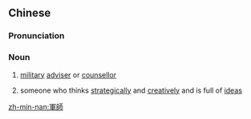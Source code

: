 {{also|军师}}
==Chinese==
{{zh-forms|s=军师}}

===Pronunciation===
{{zh-pron
|m=jūnshī
|c=gwan1 si1
|h=pfs=kiûn-sṳ̂
|mn=xm,zz,tp,kh:kun-su/qz:kun-sir
|cat=n
}}

===Noun===
{{zh-noun}}

# {{lb|zh|archaic}} [[military]] [[adviser]] or [[counsellor]]
# {{lb|zh|by extension|modern usage}} someone who thinks [[strategically]] and [[creatively]] and is full of [[idea]]s

[[zh-min-nan:軍師]]